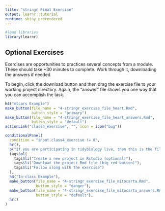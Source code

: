 ```yaml
---
title: "stringr Final Exercise"
output: learnr::tutorial
runtime: shiny_prerendered
---
```

```r
#load libraries
library(learnr)

```

## Optional Exercises

Exercises are opportunities to practices several concepts from a module. These should take ~30 minutes to complete. Work through it, downloading the answers if needed.  
  
To begin, click the download button and then drag the exercise file to your working project directory. Again, the "answer" file shows you one way that you can accomplish the task.   
  
```r
h4("mtcars Example")
make_button(file_name = "4-stringr_exercise_file_heart.Rmd", 
            button_style = "primary")
make_button(file_name = "4-stringr_exercise_file_heart_answers.Rmd",
            button_style = "default")
actionLink("class4_exercise", "", icon = icon("bug"))

conditionalPanel(
  condition = "input.class4_exercise != 0",
  hr(),
  p("If you are participating in tidybiology live, then this is the file we will use in class. If you are not in a synchronous class, then feel free to use this additional file for practice."), 
  tags$ol(
    tags$li("Create a new project in Rstudio (optional)"), 
    tags$li("Download the project Rmd file (big red button)"), 
    tags$li("Follow along with the exercise")
  ),
  h4("In-class Example"),
  make_button(file_name = "4-stringr_exercise_file_mitocarta.Rmd",
              button_style = "danger"), 
  make_button(file_name = "4-stringr_exercise_file_mitocarta_answers.Rmd",
              button_style = "default"), 
  hr()
)
```
